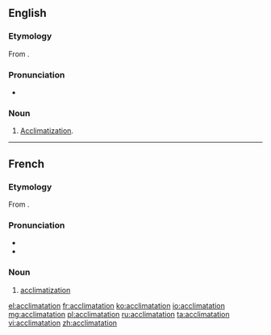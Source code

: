 ==English==

===Etymology===
From {{etyl|fr}} {{term|acclimatation|lang=fr}}.

===Pronunciation===
* {{rhymes|eɪʃən}}

===Noun===
{{en-noun}}

# {{rare}} [[acclimatization|Acclimatization]].

----

==French==

===Etymology===
From {{term|acclimater}}.

===Pronunciation===
* {{IPA|/aklimatasjɔ̃/|lang=fr}}
* {{audio|Fr-acclimatation.ogg|Audio}}

===Noun===
{{fr-noun|f}}

# [[acclimatization]]

[[el:acclimatation]]
[[fr:acclimatation]]
[[ko:acclimatation]]
[[io:acclimatation]]
[[mg:acclimatation]]
[[pl:acclimatation]]
[[ru:acclimatation]]
[[ta:acclimatation]]
[[vi:acclimatation]]
[[zh:acclimatation]]